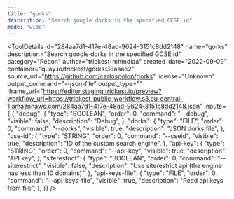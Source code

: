 ```yaml
---
title: "gorks"
description: "Search google dorks in the specified GCSE id"
mode: "wide"
---
```



<ToolDetails
  id="284aa7d1-417e-48ad-9624-3151c8dd2148"
  name="gorks"
  description="Search google dorks in the specified GCSE id"
  category="Recon"
  author="trickest-mhmdiaa"
  created_date="2022-09-09"
  container="quay.io/trickest/gorks:38aaae2"
  source_url="https://github.com/carlospolop/gorks"
  license="Unknown"
  output_command="--json-file"
  output_type=""
  iframe_url="https://editor.staging.trickest.io/preview?workflow_url=https://trickest-public-workflow.s3.eu-central-1.amazonaws.com/284aa7d1-417e-48ad-9624-3151c8dd2148.json"
  inputs={ {
  "debug": {
    "type": "BOOLEAN",
    "order": 0,
    "command": "--debug",
    "visible": false,
    "description": "Debug",
  },
  "dorks": {
    "type": "FILE",
    "order": 0,
    "command": "--dorks",
    "visible": true,
    "description": "JSON dorks file",
  },
  "cse-id": {
    "type": "STRING",
    "order": 0,
    "command": "--cseid",
    "visible": true,
    "description": "ID of the custom search engine",
  },
  "api-key": {
    "type": "STRING",
    "order": 0,
    "command": "--api-key",
    "visible": true,
    "description": "API key",
  },
  "siterestrict": {
    "type": "BOOLEAN",
    "order": 0,
    "command": "--siterestrict",
    "visible": false,
    "description": "Use siterestrict api (the engine has less than 10 domains)",
  },
  "api-keys-file": {
    "type": "FILE",
    "order": 0,
    "command": "--api-keys-file",
    "visible": true,
    "description": "Read api keys from file",
  },
}}
/>